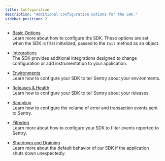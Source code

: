 ```yaml
---
title: Configuration
description: "Additional configuration options for the SDK."
sidebar_position: 2
---
```


- [Basic Options](/docs/configuration/options) <br />
Learn more about how to configure the SDK. These options are set when the SDK is first initialized, passed to the `Init` method as an object.

- [Integrations](/docs/configuration/) <br />
The SDK provides additional integrations designed to change configuration or add instrumentation to your application.

- [Environments](/docs/configuration/) <br />
Learn how to configure your SDK to tell Sentry about your environments.

- [Releases & Health](/docs/configuration/) <br />
Learn how to configure your SDK to tell Sentry about your releases.

- [Sampling](/docs/configuration/) <br />
Learn how to configure the volume of error and transaction events sent to Sentry.

- [Filtering](/docs/configuration/) <br />
Learn more about how to configure your SDK to filter events reported to Sentry.

- [Shutdown and Draining](/docs/configuration/) <br />
Learn more about the default behavior of our SDK if the application shuts down unexpectedly.
